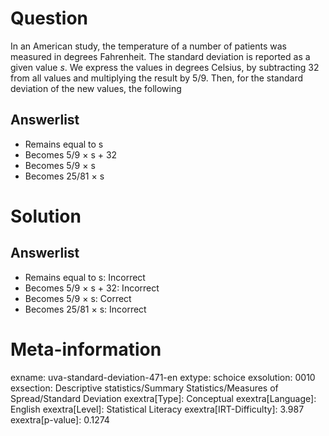 Question
========

In an American study, the temperature of a number of patients was measured in degrees Fahrenheit. The standard deviation is reported as a given value *s*. We express the values in degrees Celsius, by subtracting 32 from all values and multiplying the result by 5/9. Then, for the standard deviation of the new values, the following

Answerlist
----------

* Remains equal to s
* Becomes 5/9 × s + 32
* Becomes 5/9 × s
* Becomes 25/81 × s

Solution
========

Answerlist
----------

* Remains equal to s: Incorrect
* Becomes 5/9 × s + 32: Incorrect
* Becomes 5/9 × s: Correct
* Becomes 25/81 × s: Incorrect

Meta-information
================
exname: uva-standard-deviation-471-en
extype: schoice
exsolution: 0010
exsection: Descriptive statistics/Summary Statistics/Measures of Spread/Standard Deviation
exextra[Type]: Conceptual
exextra[Language]: English
exextra[Level]: Statistical Literacy
exextra[IRT-Difficulty]: 3.987
exextra[p-value]: 0.1274
